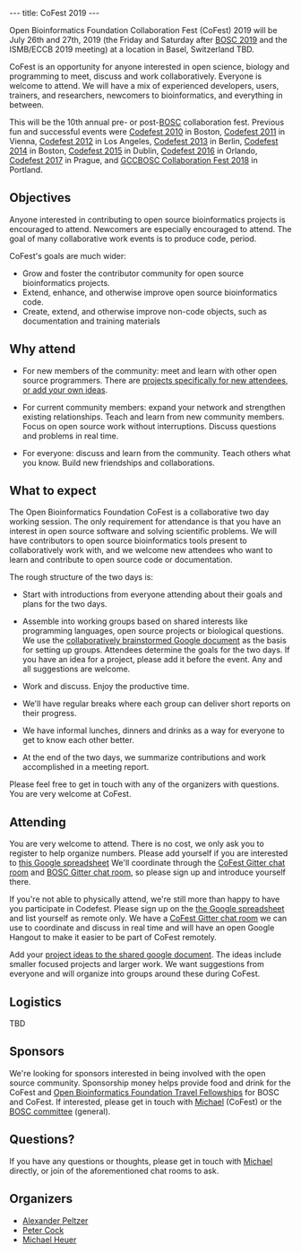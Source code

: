 ---
title: CoFest 2019
---

Open Bioinformatics Foundation Collaboration Fest (CoFest) 2019 will be July 26th and 27th, 2019 (the Friday and Saturday after [[BOSC 2019]] and the ISMB/ECCB 2019 meeting) at a location in Basel, Switzerland TBD.

CoFest is an opportunity for anyone interested in open science, biology and programming to meet, discuss and work collaboratively. Everyone is welcome to attend. We will have a mix of experienced developers, users, trainers, and researchers, newcomers to bioinformatics, and everything in between.

This will be the 10th annual pre- or post-[[BOSC]] collaboration fest. Previous fun and successful events were [[Codefest 2010]] in Boston, [[Codefest 2011]] in Vienna, [[Codefest 2012]] in Los Angeles, [[Codefest 2013]] in Berlin, [[Codefest 2014]] in Boston, [[Codefest 2015]] in Dublin, [[Codefest 2016]] in Orlando, [[Codefest 2017]] in Prague, and [https://galaxyproject.org/events/gccbosc2018/collaboration/ GCCBOSC Collaboration Fest 2018] in Portland.

== Objectives ==

Anyone interested in contributing to open source bioinformatics projects is encouraged to attend. Newcomers are especially encouraged to attend. The goal of many collaborative work events is to produce code, period.

CoFest's goals are much wider:

* Grow and foster the contributor community for open source bioinformatics projects.
* Extend, enhance, and otherwise improve open source bioinformatics code.
* Create, extend, and otherwise improve non-code objects, such as documentation and training materials

== Why attend ==

* For new members of the community: meet and learn with other open source programmers. There are [https://docs.google.com/document/d/1UaScEaOchWPCTdBei8PLCIcKLEqVdhDimOj4zFydhnk/edit?usp=sharing projects specifically for new attendees, or add your own ideas]. 

* For current community members: expand your network and strengthen existing relationships. Teach and learn from new community members. Focus on open source work without interruptions. Discuss questions and problems in real time. 

* For everyone: discuss and learn from the community. Teach others what you know. Build new friendships and collaborations.


== What to expect ==

The Open Bioinformatics Foundation CoFest is a collaborative two day working session. The only
requirement for attendance is that you have an interest in open source software
and solving scientific problems. We will have contributors to open source
bioinformatics tools present to collaboratively work with, and we welcome new
attendees who want to learn and contribute to open source code or documentation.

The rough structure of the two days is:

* Start with introductions from everyone attending about their goals and plans for the two days.

* Assemble into working groups based on shared interests like programming languages, open source projects or biological questions. We use the [https://docs.google.com/document/d/1UaScEaOchWPCTdBei8PLCIcKLEqVdhDimOj4zFydhnk/edit?usp=sharing collaboratively brainstormed Google document] as the basis for setting up groups. Attendees determine the goals for the two days. If you have an idea for a project, please add it before the event. Any and all suggestions are welcome.

* Work and discuss. Enjoy the productive time.

* We'll have regular breaks where each group can deliver short reports on their progress.

* We have informal lunches, dinners and drinks as a way for everyone to get to know each other better.

* At the end of the two days, we summarize contributions and work accomplished in a meeting report.

Please feel free to get in touch with any of the organizers with questions. You
are very welcome at CoFest.

== Attending ==

You are very welcome to attend. There is no cost, we only ask you to register to help organize numbers. Please add yourself if you are
interested to [https://docs.google.com/spreadsheets/d/1KmUvbKo7AXwivjCLkFv3Dd-z4fhNrS2pXotMse9QGCg/edit?usp=sharing this Google spreadsheet]
We'll coordinate through the [https://gitter.im/chapmanb/obf-codefest CoFest Gitter chat room] and [https://gitter.im/OBF/BOSC_community BOSC Gitter chat room],
so please sign up and introduce yourself there.

If you're not able to physically attend, we're still more than happy to have you participate in Codefest. Please sign up on the [https://docs.google.com/spreadsheets/d/1KmUvbKo7AXwivjCLkFv3Dd-z4fhNrS2pXotMse9QGCg/edit?usp=sharing the Google spreadsheet] and list yourself as remote only. We have a [https://gitter.im/chapmanb/obf-codefest CoFest Gitter chat room] we can use to coordinate and discuss in real time and will have an open Google Hangout to make it easier to be part of CoFest remotely.

Add your [https://docs.google.com/document/d/1UaScEaOchWPCTdBei8PLCIcKLEqVdhDimOj4zFydhnk/edit?usp=sharing project ideas to the shared google document]. The ideas include smaller focused projects and larger work. We want suggestions from everyone and will organize into groups around these during CoFest.

== Logistics ==


TBD

== Sponsors ==

We're looking for sponsors interested in being involved with the open source community. Sponsorship money helps provide food and drink for the CoFest and [https://github.com/OBF/obf-docs/blob/master/Travel_fellowships.md Open Bioinformatics Foundation Travel Fellowships] for BOSC and CoFest. If interested, please get in touch with [https://github.com/heuermh Michael] (CoFest) or the [mailto:bosc@open-bio.org BOSC committee] (general).

== Questions? ==

If you have any questions or thoughts, please get in touch with [https://github.com/heuermh Michael] directly, or join of the aforementioned chat rooms to ask.

== Organizers ==

* [https://github.com/apeltzer Alexander Peltzer]
* [https://github.com/peterjc Peter Cock]
* [https://github.com/heuermh Michael Heuer]